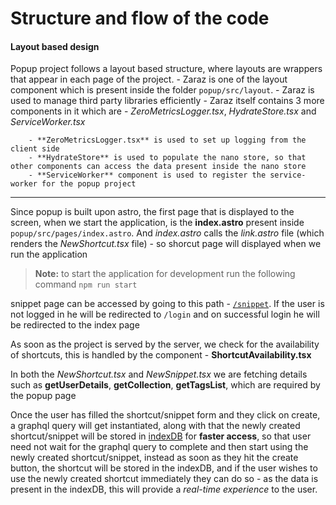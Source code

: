 # Structure and flow of the code

#### Layout based design
Popup project follows a layout based structure, where layouts are wrappers that appear in each page of the project. 
    - Zaraz is one of the layout component which is present inside the folder ```popup/src/layout```.
    - Zaraz is used to manage third party libraries efficiently
        - Zaraz itself contains 3 more components in it which are - _ZeroMetricsLogger.tsx_, _HydrateStore.tsx_ and _ServiceWorker.tsx_ 

        - **ZeroMetricsLogger.tsx** is used to set up logging from the client side
        - **HydrateStore** is used to populate the nano store, so that other components can access the data present inside the nano store
        - **ServiceWorker** component is used to register the service-worker for the popup project
---

Since popup is built upon astro, the first page that is displayed to the screen, when we start the application, is the **index.astro** present inside ```popup/src/pages/index.astro```. And _index.astro_ calls the _link.astro_ file (which renders the _NewShortcut.tsx_ file) - so shorcut page will displayed when we run the application

> **Note:** to start the application for development run the following command ```npm run start```

snippet page can be accessed by going to this path - [```/snippet```](https://home.oslash.com/popup/snippet). If the user is not logged in he will be redirected to ```/login``` and on successful login he will be redirected to the index page

As soon as the project is served by the server, we check for the availability of shortcuts, this is handled by the component - **ShortcutAvailability.tsx** 

In both the _NewShortcut.tsx_ and _NewSnippet.tsx_ we are fetching details such as **getUserDetails**, **getCollection**, **getTagsList**, which are required by the popup page

Once the user has filled the shortcut/snippet form and they click on create, 
a graphql query will get instantiated, along with that the newly created shortcut/snippet will be stored in [indexDB](/Docs/popup/indexDB) for **faster access**, 
so that user need not wait for the graphql query to complete and then start using the newly created shortcut/snippet, 
instead as soon as they hit the create button, the shortcut will be stored in the indexDB, 
and if the user wishes to use the newly created shortcut immediately they can do so - as the data is present in the indexDB, 
this will provide a _real-time experience_ to the user.



